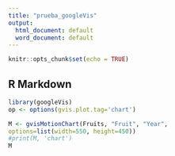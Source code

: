 ```yaml
---
title: "prueba_googleVis"
output:
  html_document: default
  word_document: default
---
```



```r
knitr::opts_chunk$set(echo = TRUE)
```

## R Markdown

```r
library(googleVis)
op <- options(gvis.plot.tag='chart')
```

```r
M <- gvisMotionChart(Fruits, "Fruit", "Year",
options=list(width=550, height=450))
#print(M, 'chart')
M
```